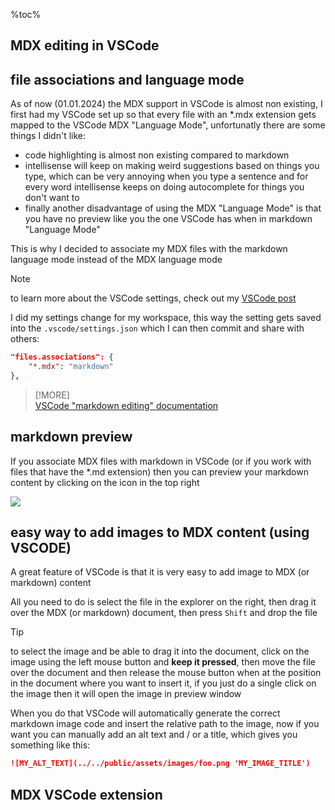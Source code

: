 %toc%

<article>

# MDX editing in VSCode

## file associations and language mode

As of now (01.01.2024) the MDX support in VSCode is almost non existing, I first had my VSCode set up so that every file with an *.mdx extension gets mapped to the VSCode MDX "Language Mode", unfortunatly there are some things I didn't like:

* code highlighting is almost non existing compared to markdown
* intellisense will keep on making weird suggestions based on things you type, which can be very annoying when you type a sentence and for every word intellisense keeps on doing autocomplete for things you don't want to
* finally another disadvantage of using the MDX "Language Mode" is that you have no preview like you the one VSCode has when in markdown "Language Mode"

This is why I decided to associate my MDX files with the markdown language mode instead of the MDX language mode

> [!NOTE]  
> to learn more about the VSCode settings, check out my [VSCode post](/web_development/posts/vscode#vscode-settings)  

I did my settings change for my workspace, this way the setting gets saved into the `.vscode/settings.json` which I can then commit and share with others:

```json title=".vscode/settings.json"
"files.associations": {
    "*.mdx": "markdown"
},
```

> [!MORE]  
> [VSCode "markdown editing" documentation](https://code.visualstudio.com/docs/languages/markdown)  

## markdown preview

If you associate MDX files with markdown in VSCode (or if you work with files that have the *.md extension) then you can preview your markdown content by clicking on the icon in the top right

![](../../../../../../public/assets/images/app/web_development/tutorials/next-js-static-mdx-blog/mdx/vscode/vscode_markdown_preview.png)

## easy way to add images to MDX content (using VSCODE)

A great feature of VSCode is that it is very easy to add image to MDX (or markdown) content

All you need to do is select the file in the explorer on the right, then drag it over the MDX (or markdown) document, then press `Shift` and drop the file

> [!TIP]  
> to select the image and be able to drag it into the document, click on the image using the left mouse button and **keep it pressed**, then move the file over the document and then release the mouse button when at the position in the document where you want to insert it, if you just do a single click on the image then it will open the image in preview window

When you do that VSCode will automatically generate the correct markdown image code and insert the relative path to the image, now if you want you can manually add an alt text and / or a title, which gives you something like this:

```md
![MY_ALT_TEXT](../../public/assets/images/foo.png 'MY_IMAGE_TITLE')
```

## MDX VSCode extension



</article>
